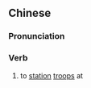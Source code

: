 {{also|屯军}}
==Chinese==
{{zh-forms|s=屯军}}

===Pronunciation===
{{zh-pron
|m=túnjūn
|cat=v
}}

===Verb===
{{zh-verb}}

# {{lb|zh|literary}} to [[station]] [[troop]]s at